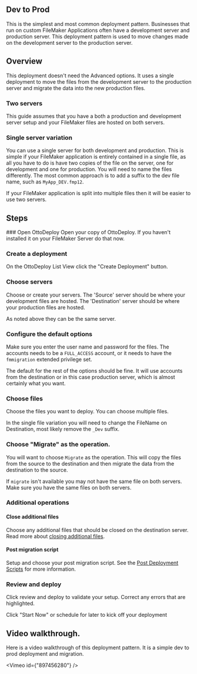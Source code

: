 
## Dev to Prod

This is the simplest and most common deployment pattern. Businesses that run on custom FileMaker Applications often have a development server and production server. This deployment pattern is used to move changes made on the development server to the production server.

## Overview

This deployment doesn't need the Advanced options. It uses a single deployment to move the files from the development server to the production server and migrate the data into the new production files.

### Two servers

This guide assumes that you have a both a production and development server setup and your FileMaker files are hosted on both servers.

### Single server variation

You can use a single server for both development and production. This is simple if your FileMaker application is entirely contained in a single file, as all you have to do is have two copies of the file on the server, one for development and one for production. You will need to name the files differently. The most common approach is to add a suffix to the dev file name, such as `MyApp_DEV.fmp12`.

If your FileMaker application is split into multiple files then it will be easier to use two servers.

## Steps

<Steps>
### Open OttoDeploy
Open your copy of OttoDeploy.  If you haven't installed it on your FileMaker Server do that now.

### Create a deployment

On the OttoDeploy List View click the "Create Deployment" button.

### Choose servers

Choose or create your servers. The 'Source' server should be where your development files are hosted. The 'Destination' server should be where your production files are hosted.

As noted above they can be the same server.

### Configure the default options

Make sure you enter the user name and password for the files. The accounts needs to be a `FULL_ACCESS` account, or it needs to have the `fmmigration` extended privilege set.

The default for the rest of the options should be fine. It will use accounts from the destination or in this case production server, which is almost certainly what you want.

### Choose files

Choose the files you want to deploy. You can choose multiple files.

In the single file variation you will need to change the FileName on Destination, most likely remove the `_Dev` suffix.

### Choose "Migrate" as the operation.

You will want to choose `Migrate` as the operation. This will copy the files from the source to the destination and then migrate the data from the destination to the source.

If `migrate` isn't available you may not have the same file on both servers. Make sure you have the same files on both servers.

### Additional operations

#### Close additional files

Choose any additional files that should be closed on the destination server. Read more about [closing additional files](/ottodeploy-features/deployments/close-additional-files).

#### Post migration script

Setup and choose your post migration script. See the [Post Deployment Scripts](/ottodeploy-features/deployments/post-deployment-scripts) for more information.

### Review and deploy

Click review and deploy to validate your setup. Correct any errors that are highlighted.

Click "Start Now" or schedule for later to kick off your deployment

</Steps>

## Video walkthrough.

Here is a video walkthrough of this deployment pattern. It is a simple dev to prod deployment and migration.

<Vimeo id={"897456280"} />
